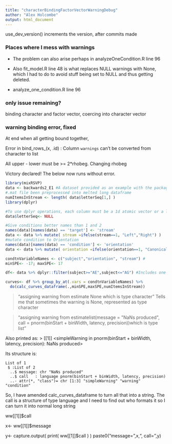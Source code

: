 ```yaml
---
title: "characterBindingFactorVectorWarningDebug"
author: "Alex Holcombe"
output: html_document
---
```

use_dev_version() increments the version, after commits made

### Places where I mess with warnings

* The problem can also arise perhaps in analyzeOneCondition.R line 96

* Also fit_model.R line 48 is what replaces NULL warnings with None, which I had to do to avoid stuff being set to NULL and thus getting deleted.

* analyze_one_condition.R line 96

### only issue remaining?

binding character and factor vector, coercing into character vector

### warning binding error, fixed



At end when all getting bound together,

Error in bind_rows_(x, .id) : 
  Column `warnings` can't be converted from character to list
  
  All upper - lower must be >= 2*rhobeg. Changing rhobeg

Victory declared! The below now runs without error.

```r

library(mixRSVP)
data <- backwards2_E1 #A dataset provided as an example with the package
#.mat file been preprocessed into melted long dataframe
numItemsInStream <- length( data$letterSeq[1,] )  
library(dplyr)

#To use dplyr operations, each column must be a 1d atomic vector or a list. So, can't have array fields like letterSeq
data$letterSeq<- NULL

#Give conditions better names than 1 and 2
names(data)[names(data) == 'target'] <- 'stream'
data <- data %>% mutate( stream =ifelse(stream==1, "Left","Right") )
#mutate condition to Orientation
names(data)[names(data) == 'condition'] <- 'orientation'
data <- data %>% mutate( orientation =ifelse(orientation==1, "Canonical","Inverted") )

condtnVariableNames <- c("subject","orientation", "stream") # 
minSPE<- -17; maxSPE<- 17

df<- data %>% dplyr::filter(subject>="AE",subject<="AG") #Includes one or two who fail the likelihood ratio test, for illustration

curves<- df %>% group_by_at(.vars = condtnVariableNames) %>% 
  do(calc_curves_dataframe(.,minSPE,maxSPE,numItemsInStream))


```

> "assigning warning from estimate None which is type  character"
Tells me that sometimes the warning is None, represented as type character

> "assigning warning from estimatelist(message = \"NaNs produced\", call = pnorm(binStart + binWidth, latency, precision))which is type list"

Also printed as:
> [[1]] <simpleWarning in pnorm(binStart + binWidth, latency, precision): NaNs produced>

Its structure is:
```
List of 1
 $ :List of 2
  ..$ message: chr "NaNs produced"
  ..$ call   : language pnorm(binStart + binWidth, latency, precision)
  ..- attr(*, "class")= chr [1:3] "simpleWarning" "warning" "condition"
```

So, I have amended calc_curves_dataframe to turn all that into a string.
The call is a structure of type language and I need to find out who formats it so I can turn it into normal long string

ww[[1]]$call

x<- ww[[1]]$message

y<- capture.output(
      print( ww[[1]]$call )
    )
paste0("message= ",x,", call= ",y)

    


